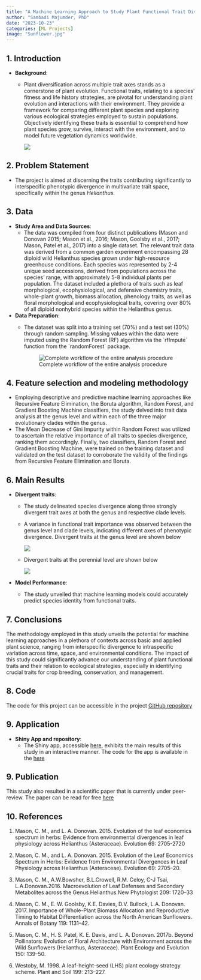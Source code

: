 ```yaml
---
title: "A Machine Learning Approach to Study Plant Functional Trait Divergence"
author: "Sambadi Majumder, PhD"
date: "2023-10-23"
categories: [ML Projects]
image: "Sunflower.jpg"
---
```


## 1. **Introduction**

-   **Background**:
    -   Plant diversification across multiple trait axes stands as a cornerstone of plant evolution. Functional traits, relating to a species' fitness and life history strategies, are pivotal for understanding plant evolution and interactions with their environment. They provide a framework for comparing different plant species and exploring various ecological strategies employed to sustain populations. Objectively identifying these traits is essential to comprehend how plant species grow, survive, interact with the environment, and to model future vegetation dynamics worldwide.

        ![](Sunflower.jpg)

## 2. **Problem Statement**

-   The project is aimed at discerning the traits contributing significantly to interspecific phenotypic divergence in multivariate trait space, specifically within the genus *Helianthus*.

## 3. **Data**

-   **Study Area and Data Sources**:
    -   The data was compiled from four distinct publications (Mason and Donovan 2015; Mason et al., 2016; Mason, Goolsby et al., 2017; Mason, Patel et al., 2017) into a single dataset. The relevant trait data was derived from a common garden experiment encompassing 28 diploid wild Helianthus species grown under high-resource greenhouse conditions. Each species was represented by 2-4 unique seed accessions, derived from populations across the species' range, with approximately 5-8 individual plants per population. The dataset included a plethora of traits such as leaf morphological, ecophysiological, and defensive chemistry traits, whole-plant growth, biomass allocation, phenology traits, as well as floral morphological and ecophysiological traits, covering over 80% of all diploid nonhybrid species within the Helianthus genus.
-   **Data Preparation**:
    -   The dataset was split into a training set (70%) and a test set (30%) through random sampling. Missing values within the data were imputed using the Random Forest (RF) algorithm via the \`rfImpute\` function from the \`randomForest\` package.

        ![Complete workflow of the entire analysis procedure](Workflow_post_7.png)

## 

## 4. Feature selection and modeling methodology

-   Employing descriptive and predictive machine learning approaches like Recursive Feature Elimination, the Boruta algorithm, Random Forest, and Gradient Boosting Machine classifiers, the study delved into trait data analysis at the genus level and within each of the three major evolutionary clades within the genus.
-   The Mean Decrease of Gini Impurity within Random Forest was utilized to ascertain the relative importance of all traits to species divergence, ranking them accordingly. Finally, two classifiers, Random Forest and Gradient Boosting Machine, were trained on the training dataset and validated on the test dataset to corroborate the validity of the findings from Recursive Feature Elimination and Boruta.

## 6. Main **Results**

-   **Divergent traits**:

    -   The study delineated species divergence along three strongly divergent trait axes at both the genus and respective clade levels.

    -   A variance in functional trait importance was observed between the genus level and clade levels, indicating different axes of phenotypic divergence. Divergent traits at the genus level are shown below

        ![](Species_divergence_genus.png)

    -   Divergent traits at the perennial level are shown below

        ![](Large_perennial_importance.png)

-   **Model Performance**:

    -   The study unveiled that machine learning models could accurately predict species identity from functional traits.

## 7. Conclusions

The methodology employed in this study unveils the potential for machine learning approaches in a plethora of contexts across basic and applied plant science, ranging from interspecific divergence to intraspecific variation across time, space, and environmental conditions. The impact of this study could significantly advance our understanding of plant functional traits and their relation to ecological strategies, especially in identifying crucial traits for crop breeding, conservation, and management.

## 8. Code

The code for this project can be accessible in the project [GitHub repository](https://github.com/SamMajumder/MachineLearningFunctionalTraitDivergence)

## 9. **Application**

-   **Shiny App and repository**:
    -   The Shiny app, accessible [here](https://sammajumder.shinyapps.io/TraitDivergenceSunflowers/), exhibits the main results of this study in an interactive manner. The code for the app is available in the [here](https://github.com/SamMajumder/MachineLearningFunctionalTraitDivergence_Shiny)

## 9. Publication

This study also resulted in a scientific paper that is currently under peer-review. The paper can be read for free [here](https://doi.org/10.1101/2023.03.16.533012)

## 10. References

1.  Mason, C. M., and L. A. Donovan. 2015. Evolution of the leaf economics spectrum in herbs: Evidence from environmental divergences in leaf physiology across Helianthus (Asteraceae). Evolution 69: 2705-2720

2.  Mason, C. M., and L. A. Donovan. 2015. Evolution of the Leaf Economics Spectrum in Herbs: Evidence from Environmental Divergences in Leaf Physiology across Helianthus (Asteraceae). Evolution 69: 2705--20.

3.  Mason, C. M., A.W.Bowsher, B.L.Crowell, R.M. Celoy, C-J Tsai, L.A.Donovan.2016. Macroevolution of Leaf Defenses and Secondary Metabolites across the Genus Helianthus.New Phytologist 209: 1720--33

4.  Mason, C. M., E. W. Goolsby, K.E. Davies, D.V. Bullock, L.A. Donovan. 2017. Importance of Whole-Plant Biomass Allocation and Reproductive Timing to Habitat Differentiation across the North American Sunflowers. Annals of Botany 119: 1131--42.

5.  Mason, C. M., H. S. Patel, K. E. Davis, and L. A. Donovan. 2017b. Beyond Pollinators: Evolution of Floral Architecture with Environment across the Wild Sunflowers (Helianthus, Asteraceae). Plant Ecology and Evolution 150: 139--50.

6.  Westoby, M. 1998. A leaf-height-seed (LHS) plant ecology strategy scheme. Plant and Soil 199: 213--227.

## 

